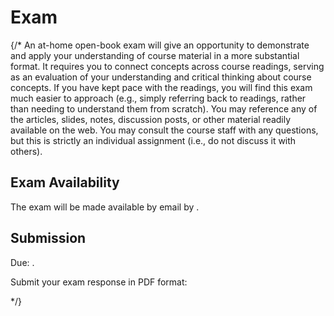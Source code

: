 
# Exam

<UnderDevelopment display={true} />

{/*
An at-home open-book exam will give an opportunity to demonstrate and apply your understanding of course material in a more substantial format.
It requires you to connect concepts across course readings, serving as an evaluation of your understanding and critical thinking about course concepts.
If you have kept pace with the readings, you will find this exam much easier to approach
(e.g., simply referring back to readings, rather than needing to understand them from scratch).
You may reference any of the articles, slides, notes, discussion posts, or other material readily available on the web.
You may consult the course staff with any questions, but this is strictly an individual assignment (i.e., do not discuss it with others).

## Exam Availability

The exam will be made available by email by
<AssignmentDueDate assignmentKey={calendarData.assignments.examAvailable} />.

## Submission

Due:
<AssignmentDueDateTime assignmentKey={calendarData.assignments.exam} />.

Submit your exam response in PDF format:

<AssignmentSubmitCanvasLink outerComponent="p" assignmentKey={calendarData.assignments.exam} />
*/}